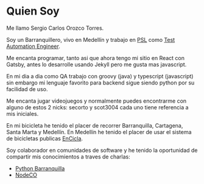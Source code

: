 
# Quien Soy

Me llamo Sergio Carlos Orozco Torres.

Soy un Barranquillero, vivo en Medellín y
trabajo en [PSL](https://www.psl.com.co/) como
[Test Automation Engineer](https://www.psl.com.co/empleo/test-automation-engineer).

Me encanta programar, tanto asi que ahora tengo mi sitio en React con Gatsby,
antes lo desarrolle usando Jekyll pero me gusta mas javascript.

En mi dia a dia como QA trabajo con groovy (java) y typescript (javascript)
sin embargo mi lenguaje favorito para backend sigue siendo python por su facilidad de uso.

Me encanta jugar videojuegos y normalmente puedes encontrarme con alguno de estos 2 nicks:
secorto y scot3004 cada uno tiene referencia a mis iniciales.

En mi bicicleta he tenido el placer de recorrer Barranquilla, Cartagena, Santa Marta y Medellín.
En Medellín he tenido el placer de usar el sistema de bicicletas publicas [EnCicla](http://www.encicla.gov.co/).

Soy colaborador en comunidades de software y he tenido la oportunidad de compartir mis conocimientos a traves de charlas:

- [Python Barranquilla](https://pybaq.co/)
- [NodeCO](https://www.meetup.com/es-ES/node_co/)

<Timeline data={timelineData} />
